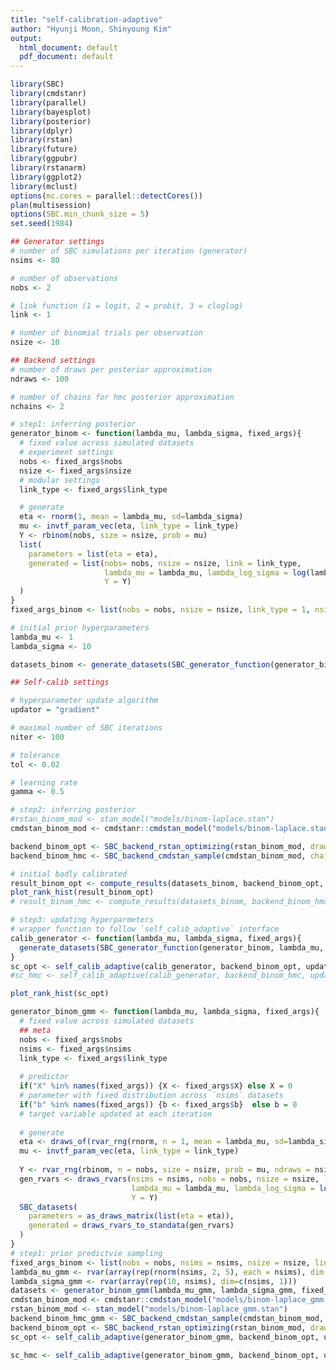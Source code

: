 ```yaml
---
title: "self-calibration-adaptive"
author: "Hyunji Moon, Shinyoung Kim"
output:
  html_document: default
  pdf_document: default
---
```

```r
library(SBC)
library(cmdstanr)
library(parallel)
library(bayesplot)
library(posterior)
library(dplyr)
library(rstan)
library(future)
library(ggpubr)
library(rstanarm)
library(ggplot2)
library(mclust)
options(mc.cores = parallel::detectCores())
plan(multisession)
options(SBC.min_chunk_size = 5)
set.seed(1984)
```

```R
## Generator settings
# number of SBC simulations per iteration (generator)
nsims <- 80

# number of observations
nobs <- 2

# link function (1 = logit, 2 = probit, 3 = cloglog)
link <- 1

# number of binomial trials per observation
nsize <- 10

## Backend settings
# number of draws per posterior approximation 
ndraws <- 100

# number of chains for hmc posterior approximation
nchains <- 2
```

```r
# step1: inferring posterior
generator_binom <- function(lambda_mu, lambda_sigma, fixed_args){
  # fixed value across simulated datasets
  # experiment settings
  nobs <- fixed_args$nobs
  nsize <- fixed_args$nsize
  # modular settings
  link_type <- fixed_args$link_type

  # generate
  eta <- rnorm(1, mean = lambda_mu, sd=lambda_sigma)
  mu <- invtf_param_vec(eta, link_type = link_type)
  Y <- rbinom(nobs, size = nsize, prob = mu) 
  list(
    parameters = list(eta = eta),
    generated = list(nobs= nobs, nsize = nsize, link = link_type,
                     lambda_mu = lambda_mu, lambda_log_sigma = log(lambda_sigma), 
                     Y = Y)
  )
}
fixed_args_binom <- list(nobs = nobs, nsize = nsize, link_type = 1, nsims = nsims, ndraws = ndraws)

# initial prior hyperparameters
lambda_mu <- 1
lambda_sigma <- 10

datasets_binom <- generate_datasets(SBC_generator_function(generator_binom, lambda_mu, lambda_sigma, fixed_args_binom), n_datasets = fixed_args_binom$nsims)
```

```R
## Self-calib settings

# hyperparameter update algorithm 
updator = "gradient"

# maximal number of SBC iterations
niter <- 100

# tolerance
tol <- 0.02

# learning rate
gamma <- 0.5

# step2: inferring posterior
#rstan_binom_mod <- stan_model("models/binom-laplace.stan")
cmdstan_binom_mod <- cmdstanr::cmdstan_model("models/binom-laplace.stan")

backend_binom_opt <- SBC_backend_rstan_optimizing(rstan_binom_mod, draws = ndraws)
backend_binom_hmc <- SBC_backend_cmdstan_sample(cmdstan_binom_mod, chains = 4, iter_sampling = ndraws / 4) # thin = 10

# initial badly calibrated
result_binom_opt <- compute_results(datasets_binom, backend_binom_opt, thin_ranks = 1)
plot_rank_hist(result_binom_opt)
# result_binom_hmc <- compute_results(datasets_binom, backend_binom_hmc)

# step3: updating hyperparmeters
# wrapper function to follow `self_calib_adaptive` interface
calib_generator <- function(lambda_mu, lambda_sigma, fixed_args){
  generate_datasets(SBC_generator_function(generator_binom, lambda_mu, lambda_sigma, fixed_args), n_datasets = fixed_args$nsims)
}
sc_opt <- self_calib_adaptive(calib_generator, backend_binom_opt, updator, "eta", lambda_mu, lambda_sigma, nsims, tol, fixed_args = fixed_args_binom)
#sc_hmc <- self_calib_adaptive(calib_generator, backend_binom_hmc, updator, "eta", lambda_mu, lambda_sigma, nsims, tol, fixed_args = fixed_args_binom)

plot_rank_hist(sc_opt)
```

```R
generator_binom_gmm <- function(lambda_mu, lambda_sigma, fixed_args){
  # fixed value across simulated datasets
  ## meta
  nobs <- fixed_args$nobs
  nsims <- fixed_args$nsims
  link_type <- fixed_args$link_type
  
  # predictor
  if("X" %in% names(fixed_args)) {X <- fixed_args$X} else X = 0
  # parameter with fixed distribution across `nsims` datasets
  if("b" %in% names(fixed_args)) {b <- fixed_args$b}  else b = 0
  # target variable updated at each iteration
  
  # generate
  eta <- draws_of(rvar_rng(rnorm, n = 1, mean = lambda_mu, sd=lambda_sigma, ndraws = nsims)  + X %**% b)
  mu <- invtf_param_vec(eta, link_type = link_type)
 
  Y <- rvar_rng(rbinom, n = nobs, size = nsize, prob = mu, ndraws = nsims)
  gen_rvars <- draws_rvars(nsims = nsims, nobs = nobs, nsize = nsize, link = link_type,
                           lambda_mu = lambda_mu, lambda_log_sigma = log(lambda_sigma), 
                           Y = Y)
  SBC_datasets(
    parameters = as_draws_matrix(list(eta = eta)), 
    generated = draws_rvars_to_standata(gen_rvars)
  )
}
# step1: prior predictvie sampling
fixed_args_binom <- list(nobs = nobs, nsims = nsims, nsize = nsize, link_type = 1, ndraws=100)
lambda_mu_gmm <- rvar(array(rep(rnorm(nsims, 2, 5), each = nsims), dim = c(nsims, nsims)))
lambda_sigma_gmm <- rvar(array(rep(10, nsims), dim=c(nsims, 1)))
datasets <- generator_binom_gmm(lambda_mu_gmm, lambda_sigma_gmm, fixed_args_binom)
cmdstan_binom_mod <- cmdstanr::cmdstan_model("models/binom-laplace_gmm.stan")
rstan_binom_mod <- stan_model("models/binom-laplace_gmm.stan")
backend_binom_hmc_gmm <- SBC_backend_cmdstan_sample(cmdstan_binom_mod, chains = 4, iter_sampling = ndraws / 4) 
backend_binom_opt <- SBC_backend_rstan_optimizing(rstan_binom_mod, draws = ndraws)
sc_opt <- self_calib_adaptive(generator_binom_gmm, backend_binom_opt, updator, "eta", lambda_mu_gmm, lambda_sigma_gmm, nsims, tol, fixed_args = fixed_args_binom)

sc_hmc <- self_calib_adaptive(generator_binom_gmm, backend_binom_opt, updator, "eta", lambda_mu_gmm, lambda_sigma_gmm, nsims, tol, fixed_args = fixed_args_binom)
```
